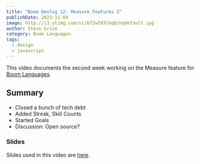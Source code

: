 ```yaml
---
title: "Boom Devlog 12: Measure Features 2"
publishDate: 2023-11-04
image: http://i3.ytimg.com/vi/6f2wI93lhqQ/hqdefault.jpg
author: Steve Grice
category: Boom Languages
tags:
  - design
  - javascript
---
```


This video documents the second week working on the Measure feature for [Boom Languages](https://boomlanguages.com/).


<BlogYoutubeVideo videoId="6f2wI93lhqQ" />

## Summary

- Closed a bunch of tech debt
- Added Streak, Skill Counts
- Started Goals
- Discussion: Open source?

### Slides

Slides used in this video are [here](https://github.com/pagekey/slides/blob/main/2023/2023-11-04%20Boom%20Sprint%201%20Week%202.pptx).
